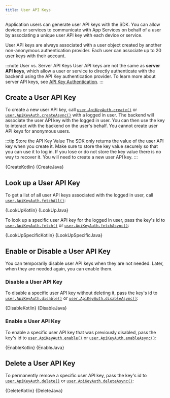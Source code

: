 ```yaml
---
title: User API Keys
---
```



Application users can generate user API keys with the SDK. You
can allow devices or services to communicate with App Services
on behalf of a user by associating a unique user API key with each
device or service.

User API keys are always associated with a user object created by another
non-anonymous authentication provider. Each user can associate up to 20
user keys with their account.

:::note User vs. Server API Keys
User API keys are not the same as **server API keys**, which allow a
user or service to directly authenticate with the backend using the
API Key authentication provider. To learn more about server API keys,
see [API Key Authentication](https://www.mongodb.com/docs/realm/authentication/api-key/#std-label-api-key-authentication).
:::

## Create a User API Key

To create a new user API key, call [`user.ApiKeyAuth.create()`](https://www.mongodb.com/docs/realm-sdks/java/latest/io/realm/mongodb/auth/ApiKeyAuth.html#create-java.lang.String-)
or [`user.ApiKeyAuth.createAsync()`](https://www.mongodb.com/docs/realm-sdks/java/latest/io/realm/mongodb/auth/ApiKeyAuth.html#createAsync-java.lang.String-io.realm.mongodb.App.Callback-)
with a logged in user. The backend will associate the user API key with
the logged in user. You can then use the key to interact with the
backend on the user's behalf. You cannot create user API keys for
anonymous users.

:::tip Store the API Key Value
The SDK only returns the value of the user API key when you create it.
Make sure to store the key value securely so that you can use it to log in.
If you lose or do not store the key value there is no way to recover it.
You will need to create a new user API key.
:::

<Tabs groupId="java-sdk-languages">
  <TabItem value="kotlin" label="Kotlin">
    <CodeBlock language="kotlin">{CreateKotlin}</CodeBlock>
  </TabItem>
  <TabItem value="java" label="Java">
    <CodeBlock language="java">{CreateJava}</CodeBlock>
  </TabItem>
</Tabs>

## Look up a User API Key

To get a list of all user API keys associated with the logged in user,
call [`user.ApiKeyAuth.fetchAll()`](https://www.mongodb.com/docs/realm-sdks/java/latest/io/realm/mongodb/auth/ApiKeyAuth.html#fetchAll--):

<Tabs groupId="java-sdk-languages">
  <TabItem value="kotlin" label="Kotlin">
    <CodeBlock language="kotlin">{LookUpKotlin}</CodeBlock>
  </TabItem>
  <TabItem value="java" label="Java">
    <CodeBlock language="java">{LookUpJava}</CodeBlock>
  </TabItem>
</Tabs>

To look up a specific user API key for the logged in user, pass the
key's id to [`user.ApiKeyAuth.fetch()`](https://www.mongodb.com/docs/realm-sdks/java/latest/io/realm/mongodb/auth/ApiKeyAuth.html#fetch-ObjectId-)
or [`user.ApiKeyAuth.fetchAsync()`](https://www.mongodb.com/docs/realm-sdks/java/latest/io/realm/mongodb/auth/ApiKeyAuth.html#fetchAsync-ObjectId-io.realm.mongodb.App.Callback->):

<Tabs groupId="java-sdk-languages">
  <TabItem value="kotlin" label="Kotlin">
    <CodeBlock language="kotlin">{LookUpSpecificKotlin}</CodeBlock>
  </TabItem>
  <TabItem value="java" label="Java">
    <CodeBlock language="java">{LookUpSpecificJava}</CodeBlock>
  </TabItem>
</Tabs>

## Enable or Disable a User API Key

You can temporarily disable user API keys when they are not needed.
Later, when they are needed again, you can enable them.

### Disable a User API Key

To disable a specific user API key without deleting it, pass the
key's id to [`user.ApiKeyAuth.disable()`](https://www.mongodb.com/docs/realm-sdks/java/latest/io/realm/mongodb/auth/ApiKeyAuth.html#disable-ObjectId-)
or [`user.ApiKeyAuth.disableAsync()`](https://www.mongodb.com/docs/realm-sdks/java/latest/io/realm/mongodb/auth/ApiKeyAuth.html#disableAsync-ObjectId-io.realm.mongodb.App.Callback-):

<Tabs groupId="java-sdk-languages">
  <TabItem value="kotlin" label="Kotlin">
    <CodeBlock language="kotlin">{DisableKotlin}</CodeBlock>
  </TabItem>
  <TabItem value="java" label="Java">
    <CodeBlock language="java">{DisableJava}</CodeBlock>
  </TabItem>
</Tabs>

### Enable a User API Key

To enable a specific user API key that was previously disabled, pass the
key's id to [`user.ApiKeyAuth.enable()`](https://www.mongodb.com/docs/realm-sdks/java/latest/io/realm/mongodb/auth/ApiKeyAuth.html#enable-ObjectId-)
or [`user.ApiKeyAuth.enableAsync()`](https://www.mongodb.com/docs/realm-sdks/java/latest/io/realm/mongodb/auth/ApiKeyAuth.html#enableAsync-ObjectId-io.realm.mongodb.App.Callback-):

<Tabs groupId="java-sdk-languages">
  <TabItem value="kotlin" label="Kotlin">
    <CodeBlock language="kotlin">{EnableKotlin}</CodeBlock>
  </TabItem>
  <TabItem value="java" label="Java">
    <CodeBlock language="java">{EnableJava}</CodeBlock>
  </TabItem>
</Tabs>

## Delete a User API Key

To permanently remove a specific user API key, pass the
key's id to [`user.ApiKeyAuth.delete()`](https://www.mongodb.com/docs/realm-sdks/java/latest/io/realm/mongodb/auth/ApiKeyAuth.html#delete-ObjectId-)
or [`user.ApiKeyAuth.deleteAsync()`](https://www.mongodb.com/docs/realm-sdks/java/latest/io/realm/mongodb/auth/ApiKeyAuth.html#deleteAsync-ObjectId-io.realm.mongodb.App.Callback-):

<Tabs groupId="java-sdk-languages">
  <TabItem value="kotlin" label="Kotlin">
    <CodeBlock language="kotlin">{DeleteKotlin}</CodeBlock>
  </TabItem>
  <TabItem value="java" label="Java">
    <CodeBlock language="java">{DeleteJava}</CodeBlock>
  </TabItem>
</Tabs>

